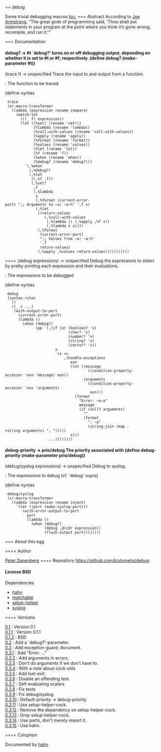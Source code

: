 == debug

Some trivial debugging macros
[[toc:]]
=== Abstract
According to [[http://books.google.com/books?id=nneBa6-mWfgC&lpg=PA227&ots=gEvyGdNW3u&dq=%22thou%20shalt%20put%20printf%22&pg=PA227#v=onepage&q=%22thou%20shalt%20put%20printf%22&f=false|Joe Armstrong]], "The great gods of programming said, 'Thou shalt put {{printf}}
statements in your program at the point where you think it’s gone
wrong, recompile, and run it.'"


=== Documentation
==== {{debug?}}
<parameter>debug? → #t</parameter>
`debug?' turns on or off debugging output, depending on whether
it is set to #t or #f; respectively.
<enscript highlight="scheme">(define debug? (make-parameter #t))
</enscript>
==== {{trace}}
<syntax>(trace f) → unspecified</syntax>
Trace the input to and output from a function.
; {{f}} : The function to be traced
<enscript highlight="scheme">(define-syntax
  trace
  (er-macro-transformer
    (lambda (expression rename compare)
      (match-let
        (((_ f) expression))
        (let ((%set! (rename 'set!))
              (%lambda (rename 'lambda))
              (%call-with-values (rename 'call-with-values))
              (%apply (rename 'apply))
              (%format (rename 'format))
              (%values (rename 'values))
              (%let (rename 'let))
              (%f (rename 'f))
              (%when (rename 'when))
              (%debug? (rename 'debug?)))
          `(,%when
            (,%debug?)
            (,%let
             ((,%f ,f))
             (,%set!
              ,f
              (,%lambda
               x
               (,%format (current-error-port) ";; Arguments to ~a: ~a~%" ',f x)
               (,%let
                ((return-values
                   (,%call-with-values
                    (,%lambda () (,%apply ,%f x))
                    (,%lambda x x))))
                (,%format
                 (current-error-port)
                 ";; Values from ~a: ~a~%"
                 ',f
                 return-values)
                (,%apply ,%values return-values)))))))))))
</enscript>
==== {{debug}}
<syntax>(debug expressions) → unspecified</syntax>
Debug the expressions to stderr by pretty-printing each
expression and their evaluations.
; {{expressions}} : The expressions to be debugged
<enscript highlight="scheme">(define-syntax
  debug
  (syntax-rules
    ()
    ((_ x ...)
     (with-output-to-port
       (current-error-port)
       (lambda ()
         (when (debug?)
               (pp `(,(if (or (boolean? 'x)
                              (char? 'x)
                              (number? 'x)
                              (string? 'x)
                              (vector? 'x))
                        x
                        `(x =>
                            ,(handle-exceptions
                               exn
                               (let ((message
                                       ((condition-property-accessor 'exn 'message) exn))
                                     (arguments
                                       ((condition-property-accessor 'exn 'arguments)
                                        exn)))
                                 (format
                                   "Error: ~a~a"
                                   message
                                   (if (null? arguments)
                                     ""
                                     (format
                                       ": ~a"
                                       (string-join (map ->string arguments) ", ")))))
                               x)))
                     ...))))))))
</enscript>
==== {{debug-priority}}
<parameter>debug-priority → prio/debug</parameter>
The priority associated with {{debug/syslog}}
<enscript highlight="scheme">(define debug-priority (make-parameter prio/debug))
</enscript>
==== {{debug/syslog}}
<syntax>(debug/syslog expressions) → unspecified</syntax>
Debug to syslog.
; {{expressions}} : The expressions to debug (cf. `debug' supra)
<enscript highlight="scheme">(define-syntax
  debug/syslog
  (ir-macro-transformer
    (lambda (expression rename inject)
      `(let ((port (make-syslog-port)))
         (with-error-output-to-port
           port
           (lambda ()
             (when (debug?)
                   (debug ,@(cdr expression))
                   (flush-output port))))))))
</enscript>
=== About this egg

==== Author

[[/users/klutometis|Peter Danenberg]]
==== Repository
[[https://github.com/klutometis/debug]]
==== License
BSD
==== Dependencies
* [[hahn]]
* [[matchable]]
* [[setup-helper]]
* [[syslog]]

==== Versions
; [[https://github.com/klutometis/debug/releases/tag/0.1|0.1]] : Version 0.1
; [[https://github.com/klutometis/debug/releases/tag/0.1.1|0.1.1]] : Version 0.1.1
; [[https://github.com/klutometis/debug/releases/tag/0.1.2|0.1.2]] : BSD
; [[https://github.com/klutometis/debug/releases/tag/0.2|0.2]] : Add a `debug?'-parameter.
; [[https://github.com/klutometis/debug/releases/tag/0.3|0.3]] : Add exception-guard; document.
; [[https://github.com/klutometis/debug/releases/tag/0.3.1|0.3.1]] : Add "Error: ..."
; [[https://github.com/klutometis/debug/releases/tag/0.3.2|0.3.2]] : Add arguments in errors.
; [[https://github.com/klutometis/debug/releases/tag/0.3.3|0.3.3]] : Don't do arguments if we don't have to.
; [[https://github.com/klutometis/debug/releases/tag/0.3.4|0.3.4]] : With a note about cock-utils
; [[https://github.com/klutometis/debug/releases/tag/0.3.5|0.3.5]] : Add test-exit.
; [[https://github.com/klutometis/debug/releases/tag/0.3.6|0.3.6]] : Disable an offending test.
; [[https://github.com/klutometis/debug/releases/tag/0.3.7|0.3.7]] : Self-evaluating scalars
; [[https://github.com/klutometis/debug/releases/tag/0.3.8|0.3.8]] : Fix tests
; [[https://github.com/klutometis/debug/releases/tag/0.3.9|0.3.9]] : Fix debug/syslog.
; [[https://github.com/klutometis/debug/releases/tag/0.3.10|0.3.10]] : Default-priority -> debug-priority
; [[https://github.com/klutometis/debug/releases/tag/0.3.11|0.3.11]] : Use setup-helper-cock.
; [[https://github.com/klutometis/debug/releases/tag/0.3.12|0.3.12]] : Remove the dependency on setup-helper-cock.
; [[https://github.com/klutometis/debug/releases/tag/0.3.13|0.3.13]] : Drop setup-helper-cock.
; [[https://github.com/klutometis/debug/releases/tag/0.3.14|0.3.14]] : Use ports, don't merely import it.
; [[https://github.com/klutometis/debug/releases/tag/0.3.15|0.3.15]] : Use hahn.
==== Colophon

Documented by [[/egg/hahn|hahn]].